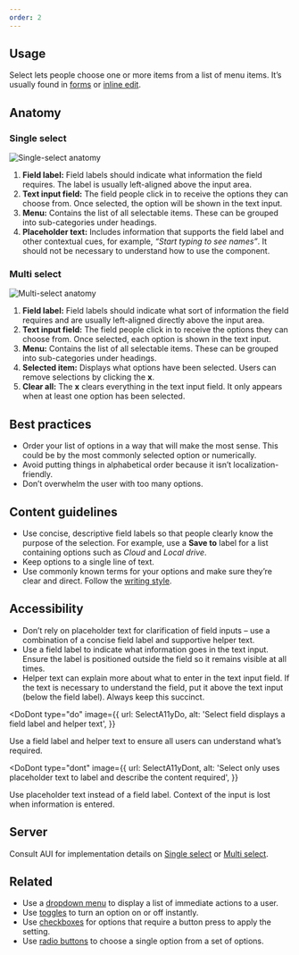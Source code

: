 ```yaml
---
order: 2
---
```



## Usage

Select lets people choose one or more items from a list of menu items.
It’s usually found in [forms](/patterns/forms) or [inline edit](/patterns/inline-edit).

## Anatomy

### Single select

![Single-select anatomy](images/single-select.png)

1. **Field label:** Field labels should indicate what information the field requires. The label is usually left-aligned above the input area.
2. **Text input field:** The field people click in to receive the options they can choose from. Once selected, the option will be shown in the text input.
3. **Menu:** Contains the list of all selectable items. These can be grouped into sub-categories under headings.
4. **Placeholder text:** Includes information that supports the field label and other contextual cues, for example, _“Start typing to see names”_. It should not be necessary to understand how to use the component.

### Multi select

![Multi-select anatomy](images/multi-select.png)

1. **Field label:** Field labels should indicate what sort of information the field requires and are usually left-aligned directly above the input area.
2. **Text input field:** The field people click in to receive the options they can choose from. Once selected, each option is shown in the text input.
3. **Menu:** Contains the list of all selectable items. These can be grouped into sub-categories under headings.
4. **Selected item:** Displays what options have been selected. Users can remove selections by clicking the **x**.
5. **Clear all:** The **x** clears everything in the text input field. It only appears when at least one option has been selected.

## Best practices

- Order your list of options in a way that will make the most sense. This could be by the most commonly selected option or numerically.
- Avoid putting things in alphabetical order because it isn’t localization-friendly.
- Don’t overwhelm the user with too many options.

## Content guidelines

- Use concise, descriptive field labels so that people clearly know the purpose of the selection. For example, use a **Save to** label for a list containing options such as _Cloud_ and _Local drive_.
- Keep options to a single line of text.
- Use commonly known terms for your options and make sure they’re clear and direct. Follow the [writing style](/content/writing-style).

## Accessibility

- Don’t rely on placeholder text for clarification of field inputs – use a combination of a concise field label and supportive helper text.
- Use a field label to indicate what information goes in the text input. Ensure the label is positioned outside the field so it remains visible at all times.
- Helper text can explain more about what to enter in the text input field. If the text is necessary to understand the field, put it above the text input (below the field label). Always keep this succinct.

<DoDont
  type="do"
  image={{
    url: SelectA11yDo,
    alt: 'Select field displays a field label and helper text',
  }}
>
  Use a field label and helper text to ensure all users can understand what’s
  required.
</DoDont>

<DoDont
  type="dont"
  image={{
    url: SelectA11yDont,
    alt: 'Select only uses placeholder text to label and describe the content required',
  }}
>
  Use placeholder text instead of a field label. Context of the input is lost
  when information is entered.
</DoDont>

## Server

Consult AUI for implementation details on [Single select](https://docs.atlassian.com/aui/latest/docs/single-select.html) or [Multi select](https://docs.atlassian.com/aui/latest/docs/auiselect2.html).

## Related

- Use a [dropdown menu](/components/dropdown-menu) to display a list of immediate actions to a user.
- Use [toggles](/components/toggle) to turn an option on or off instantly.
- Use [checkboxes](/components/checkbox) for options that require a button press to apply the setting.
- Use [radio buttons](/components/radio) to choose a single option from a set of options.
